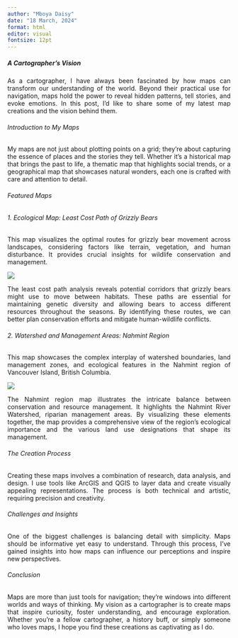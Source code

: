 ```yaml
---
author: "Mboya Daisy"
date: "18 March, 2024"
format: html
editor: visual
fontsize: 12pt
---
```


::: {style="text-align: justify"}
##### A Cartographer's Vision

As a cartographer, I have always been fascinated by how maps can transform our understanding of the world. Beyond their practical use for navigation, maps hold the power to reveal hidden patterns, tell stories, and evoke emotions. In this post, I’d like to share some of my latest map creations and the vision behind them.

###### Introduction to My Maps

My maps are not just about plotting points on a grid; they're about capturing the essence of places and the stories they tell. Whether it's a historical map that brings the past to life, a thematic map that highlights social trends, or a geographical map that showcases natural wonders, each one is crafted with care and attention to detail.

###### Featured Maps

###### 1. Ecological Map: Least Cost Path of Grizzly Bears

This map visualizes the optimal routes for grizzly bear movement across landscapes, considering factors like terrain, vegetation, and human disturbance. It provides crucial insights for wildlife conservation and management.

![](images/grizzly_bear.jpg)

The least cost path analysis reveals potential corridors that grizzly bears might use to move between habitats. These paths are essential for maintaining genetic diversity and allowing bears to access different resources throughout the seasons. By identifying these routes, we can better plan conservation efforts and mitigate human-wildlife conflicts.

###### 2. Watershed and Management Areas: Nahmint Region

This map showcases the complex interplay of watershed boundaries, land management zones, and ecological features in the Nahmint region of Vancouver Island, British Columbia.

![](images/nahmint%20watershed-01.jpg)

The Nahmint region map illustrates the intricate balance between conservation and resource management. It highlights the Nahmint River Watershed, riparian management areas. By visualizing these elements together, the map provides a comprehensive view of the region's ecological importance and the various land use designations that shape its management.

###### The Creation Process

Creating these maps involves a combination of research, data analysis, and design. I use tools like ArcGIS and QGIS to layer data and create visually appealing representations. The process is both technical and artistic, requiring precision and creativity.

###### Challenges and Insights

One of the biggest challenges is balancing detail with simplicity. Maps should be informative yet easy to understand. Through this process, I've gained insights into how maps can influence our perceptions and inspire new perspectives.

###### Conclusion

Maps are more than just tools for navigation; they're windows into different worlds and ways of thinking. My vision as a cartographer is to create maps that inspire curiosity, foster understanding, and encourage exploration. Whether you're a fellow cartographer, a history buff, or simply someone who loves maps, I hope you find these creations as captivating as I do.
:::
